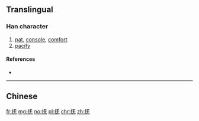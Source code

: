 {{also|撫|扶|扷}}
==Translingual==

===Han character===
{{Han char|rn=64|rad=手|as=04|sn=7|four=|canj=手一大山 (QMKU)|ids=⿰[[扌]][[无]]}}

# [[pat]], [[console]], [[comfort]]
# [[pacify]]

====References====
* {{Han ref|kx=0422.120|dkj=11897|dj=0770.060|hdz=31833.030|uh=629A|ud=25242}}

----

==Chinese==
{{zh-see|撫}}

[[fr:抚]]
[[mg:抚]]
[[no:抚]]
[[pl:抚]]
[[chr:抚]]
[[zh:抚]]